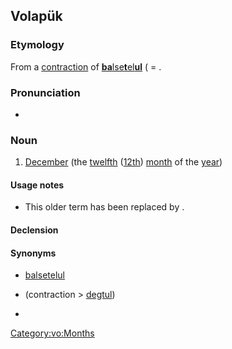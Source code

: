 {{also|batül}}
==Volapük==

===Etymology===
From a [[contraction]] of [[balsetelul|'''ba'''lse'''t'''el'''ul''']] ( = {{compound|bals|e|tel|-ul|lang=vo|t1=ten, now [[deg#Volapük|deg]]|t2=and|t3=two|t4=([[morpheme]] for) month (< [[mul#Volapük|mul]])}}.

===Pronunciation===
* {{IPA|[ba.ˈtul]|lang=vo}}

===Noun===
{{vo-noun}}

# {{lb|vo|obsolete}} [[December]] (the [[twelfth]] ([[12th]]) [[month]] of the [[year]])

====Usage notes====
* This older term has been replaced by {{m|vo|dekul||December}}.

====Declension====
{{vo-decl-noun}}

====Synonyms====
* {{qualifier|obsolete}} [[balsetelul]]
* {{l|vo|degtelul}} (contraction > [[degtul]])
* {{l|vo|dekul}}

[[Category:vo:Months]]
